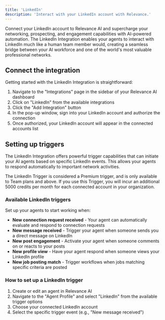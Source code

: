 ```yaml
---
title: 'LinkedIn'
description: 'Interact with your LinkedIn account with Relevance.'
---
```


Connect your LinkedIn account to Relevance AI and supercharge your networking, prospecting, and engagement capabilities with AI-powered automation. The LinkedIn Integration enables your agents to interact with LinkedIn much like a human team member would, creating a seamless bridge between your AI workforce and one of the world's most valuable professional networks.

## Connect the integration

Getting started with the LinkedIn Integration is straightforward:

1. Navigate to the "Integrations" page in the sidebar of your Relevance AI dashboard
2. Click on "LinkedIn" from the available integrations
3. Click the "Add Integration" button
4. In the pop-up window, sign into your LinkedIn account and authorize the connection
5. Once authorized, your LinkedIn account will appear in the connected accounts list

## Setting up triggers

The LinkedIn Integration offers powerful trigger capabilities that can initiate your AI agents based on specific LinkedIn events. This allows your agents to respond automatically to important network activities.

<Warning>The LinkedIn Trigger is considered a Premium trigger, and is only available to Team plans and above. If you use this Trigger, you will incur an additional 5000 credits per month for each connected account in your organization.</Warning>

### Available LinkedIn triggers

Set up your agents to start working when:

- **New connection request received** - Your agent can automatically evaluate and respond to connection requests
- **New message received** - Trigger your agent when someone sends you a direct message on LinkedIn
- **New post engagement** - Activate your agent when someone comments on or reacts to your posts
- **New profile view** - Have your agent respond when someone views your LinkedIn profile
- **New job posting match** - Trigger workflows when jobs matching specific criteria are posted

### How to set up a LinkedIn trigger

1. Create or edit an agent in Relevance AI
2. Navigate to the "Agent Profile" and select "LinkedIn" from the available trigger options
3. Choose your connected LinkedIn account
4. Select the specific trigger event (e.g., "New message received")